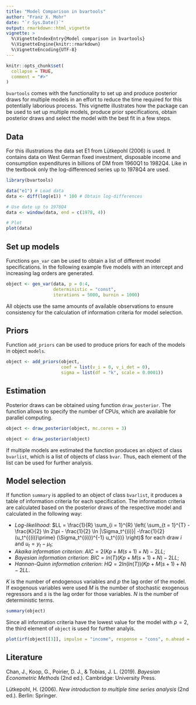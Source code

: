```yaml
---
title: "Model Comparison in bvartools"
author: "Franz X. Mohr"
date: "`r Sys.Date()`"
output: rmarkdown::html_vignette
vignette: >
  %\VignetteIndexEntry{Model comparison in bvartools}
  %\VignetteEngine{knitr::rmarkdown}
  %\VignetteEncoding{UTF-8}
---
```


```r
knitr::opts_chunk$set(
  collapse = TRUE,
  comment = "#>"
)
```

`bvartools` comes with the functionality to set up and produce posterior draws for multiple models in an effort to reduce the time required for this potentially laborious process. This vignette illustrates how the package can be used to set up multiple models, produce prior specifications, obtain posterior draws and select the model with the best fit in a few steps.

## Data

For this illustrations the data set E1 from Lütkepohl (2006) is used. It contains data on West German fixed investment, disposable income and consumption expenditures in billions of DM from 1960Q1 to 1982Q4. Like in the textbook only the log-differenced series up to 1978Q4 are used.


```r
library(bvartools)

data("e1") # Load data
data <- diff(log(e1)) * 100 # Obtain log-differences

# Use date up to 1978Q4
data <- window(data, end = c(1978, 4))

# Plot
plot(data)
```

## Set up models

Functions `gen_var` can be used to obtain a list of different model specifications. In the following example five models with an intercept and increasing lag orders are generated.

```r
object <- gen_var(data, p = 0:4,
                  deterministic = "const",
                  iterations = 5000, burnin = 1000)
```

All objects use the same amounts of available observations to ensure consistency for the calculation of information criteria for model selection.

## Priors

Function `add_priors` can be used to produce priors for each of the models in object `models`.

```r
object <- add_priors(object,
                     coef = list(v_i = 0, v_i_det = 0),
                     sigma = list(df = "k", scale = 0.0001))
```

## Estimation

Posterior draws can be obtained using function `draw_posterior`. The function allows to specify the number of CPUs, which are available for parallel computing.

```r
object <- draw_posterior(object, mc.cores = 3)
```
```r
object <- draw_posterior(object)
```

If multiple models are estimated the function produces an object of class `bvarlist`, which is a list of objects of class `bvar`. Thus, each element of the list can be used for further analysis.

## Model selection

If function `summary` is applied to an object of class `bvarlist`, it produces a table of information criteria for each specification. The information criteria are calculated based on the posterior draws of the respective model and calculated in the following way:

* *Log-likelihood*: $LL = \frac{1}{R} \sum_{i = 1}^{R} \left( \sum_{t = 1}^{T} -\frac{K}{2} \ln 2\pi - \frac{1}{2} \ln |\Sigma_t^{(i)}| -\frac{1}{2} (u_t^{{(i)}\prime} (\Sigma_t^{(i)})^{-1} u_t^{(i)} \right)$ for each draw $i$ and $u_t = y_t - \mu_t$;
* *Akaika information criterion*: $AIC = 2 (Kp + M (s + 1) + N) - 2 LL$;
* *Bayesian information criterion*: $BIC =  ln(T) (Kp + M (s + 1) + N) - 2 LL$;
* *Hannan-Quinn information criterion*: $HQ = 2 ln(ln(T)) (Kp + M (s + 1) + N) - 2 LL$.

$K$ is the number of endogenous variables and $p$ the lag order of the model. If exogenous variables were used $M$ is the number of stochastic exogenous regressors and $s$ is the lag order for those variables. $N$ is the number of deterministic terms.

```r
summary(object)
```

Since all information criteria have the lowest value for the model with $p = 2$, the third element of `object` is used for further analyis.

```r
plot(irf(object[[3]], impulse = "income", response = "cons", n.ahead = 10))
```

## Literature

Chan, J., Koop, G., Poirier, D. J., & Tobias, J. L. (2019). *Bayesian Econometric Methods* (2nd ed.). Cambridge: University Press.

Lütkepohl, H. (2006). *New introduction to multiple time series analysis* (2nd ed.). Berlin: Springer.

